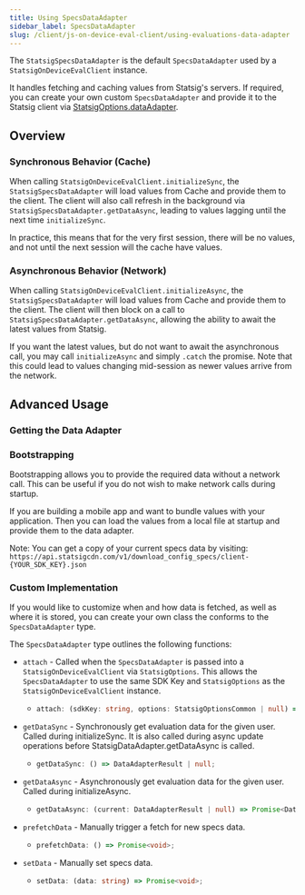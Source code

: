 ```yaml
---
title: Using SpecsDataAdapter
sidebar_label: SpecsDataAdapter
slug: /client/js-on-device-eval-client/using-evaluations-data-adapter
---
```



The `StatsigSpecsDataAdapter` is the default `SpecsDataAdapter` used by a `StatsigOnDeviceEvalClient` instance.

It handles fetching and caching values from Statsig's servers. If required, you can create your own custom `SpecsDataAdapter`
and provide it to the Statsig client via [StatsigOptions.dataAdapter](/client/js-on-device-eval-client#statsig-options).

## Overview

### Synchronous Behavior (Cache)

When calling `StatsigOnDeviceEvalClient.initializeSync`, the `StatsigSpecsDataAdapter` will load values
from Cache and provide them to the client. The client will also call refresh in the background via
`StatsigSpecsDataAdapter.getDataAsync`, leading to values lagging until the next time `initializeSync`.

In practice, this means that for the very first session, there will be no values, and not until the next session will the cache have values.

### Asynchronous Behavior (Network)

When calling `StatsigOnDeviceEvalClient.initializeAsync`, the `StatsigSpecsDataAdapter` will load values
from Cache and provide them to the client. The client will then block on a call to `StatsigSpecsDataAdapter.getDataAsync`,
allowing the ability to await the latest values from Statsig.

If you want the latest values, but do not want to await the asynchronous call, you may call `initializeAsync` and simply `.catch` the promise. Note that
this could lead to values changing mid-session as newer values arrive from the network.

## Advanced Usage

### Getting the Data Adapter

<GitHubEmbed url="https://raw.githubusercontent.com/statsig-io/js-client-monorepo/main/samples/react/src/samples/on-device-eval-client/sample-on-device-get-data-adapter.tsx" />

### Bootstrapping

Bootstrapping allows you to provide the required data without a network call. This can be useful if you do not wish to make network calls during startup.

If you are building a mobile app and want to bundle values with your application. Then you can load the values from a local file at startup and provide them to the data adapter.

<GitHubEmbed url="https://raw.githubusercontent.com/statsig-io/js-client-monorepo/main/samples/react/src/samples/on-device-eval-client/sample-on-device-bootstrap.tsx" />

Note: You can get a copy of your current specs data by visiting: `https://api.statsigcdn.com/v1/download_config_specs/client-{YOUR_SDK_KEY}.json`

### Custom Implementation

If you would like to customize when and how data is fetched, as well as where it is stored, you can create your own class the conforms to the `SpecsDataAdapter` type.

The `SpecsDataAdapter` type outlines the following functions:

- `attach` - Called when the `SpecsDataAdapter` is passed into a `StatsigOnDeviceEvalClient` via `StatsigOptions`. This allows the `SpecsDataAdapter` to use
  the same SDK Key and `StatsigOptions` as the `StatsigOnDeviceEvalClient` instance.

  - ```typescript
    attach: (sdkKey: string, options: StatsigOptionsCommon | null) => void
    ```

- `getDataSync` - Synchronously get evaluation data for the given user. Called during initializeSync. It is also called during
  async update operations before StatsigDataAdapter.getDataAsync is called.

  - ```typescript
    getDataSync: () => DataAdapterResult | null;
    ```

- `getDataAsync` - Asynchronously get evaluation data for the given user. Called during initializeAsync.

  - ```typescript
    getDataAsync: (current: DataAdapterResult | null) => Promise<DataAdapterResult | null>;
    ```

- `prefetchData` - Manually trigger a fetch for new specs data.

  - ```typescript
    prefetchData: () => Promise<void>;
    ```

- `setData` - Manually set specs data.

  - ```typescript
    setData: (data: string) => Promise<void>;
    ```
